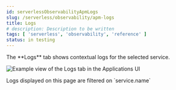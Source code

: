 ```yaml
---
id: serverlessObservabilityApmLogs
slug: /serverless/observability/apm-logs
title: Logs
# description: Description to be written
tags: [ 'serverless', 'observability', 'reference' ]
status: in testing
---
```



<DocBadge template="technical preview" />
The **Logs** tab shows contextual logs for the selected service.

<LogOverview />

![Example view of the Logs tab in the Applications UI](images/logs/logs.png)

<DocCallOut title="Tip">
Logs displayed on this page are filtered on `service.name`
</DocCallOut>

